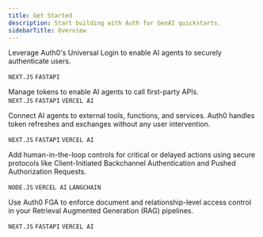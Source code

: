 ```yaml
---
title: Get Started
description: Start building with Auth for GenAI quickstarts.
sidebarTitle: Overview
---
```


<Columns cols={2}>

<Card title ="User Authentication" icon="user" href="./user-authentication" iconType="solid" horizontal>
Leverage Auth0's Universal Login to enable AI agents to securely authenticate users.

`NEXT.JS`  `FASTAPI`
</Card>

<Card title ="Call Your APIs on User's Behalf" icon="shapes" href="./call-your-apis-on-users-behalf" iconType="solid" horizontal>

Manage tokens to enable AI agents to call first-party APIs.
<br />
`NEXT.JS`  `FASTAPI` `VERCEL AI`
</Card>

<Card title ="Call Other's APIs on User's Behalf" icon="plug" href="./call-others-apis-on-users-behalf" iconType="solid" horizontal>

Connect AI agents to external tools, functions, and services. Auth0 handles token refreshes and exchanges without any user intervention.
<br />

`NEXT.JS`  `FASTAPI` `VERCEL AI`

</Card>

<Card title ="Asynchronous Authorization" icon="clock" href="./asynchronous-authorization" iconType="solid" horizontal>
Add human-in-the-loop controls for critical or delayed actions using secure protocols like Client-Initiated Backchannel Authentication and Pushed Authorization Requests.

`NODE.JS` `VERCEL AI` `LANGCHAIN`
</Card>

<Card title ="Authorization for RAG" icon="server" href="./authorization-for-rag" iconType="solid" horizontal>

Use Auth0 FGA to enforce document and relationship-level access control in your Retrieval Augmented Generation (RAG) pipelines.

`NEXT.JS`  `FASTAPI` `VERCEL AI`
</Card>

</Columns>

